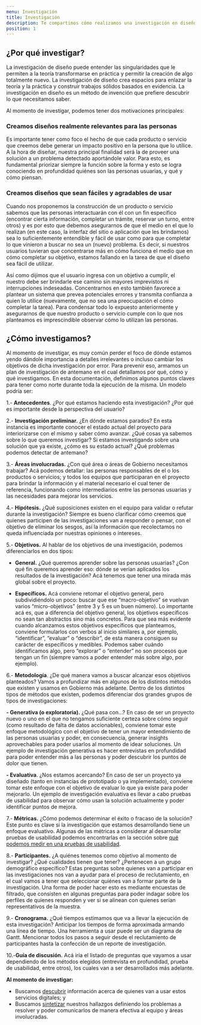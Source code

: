 ```yaml
---
menu: Investigación
title: Investigación 
description: Te compartimos cómo realizamos una investigación en diseño. Partimos con una hipótesis sobre lo que vamos a investigar, pasamos por la realización de entrevistas contextuales y luego realizamos un trabajo de análisis y síntesis utilizando herramientas como personajes y viaje de usuario.
position: 1
---
```


## ¿Por qué investigar?

La investigación de diseño puede entender las singularidades que le permiten a la teoría transformarse en práctica y permitir la creación de algo totalmente nuevo. La investigación de diseño crea espacios para enlazar la teoría y la práctica y construir trabajos sólidos basados en evidencia. La investigación en diseño es un método de invención que prefiere descubrir lo que necesitamos saber.

Al momento de investigar, podemos tener dos motivaciones principales:
 
### Creamos diseños realmente relevantes para las personas

Es importante tener como foco el hecho de que cada producto o servicio que creemos debe generar un impacto positivo en la persona que lo utilice.
A la hora de diseñar, nuestra principal finalidad será la de proveer una solución a un problema detectado aportándole valor. Para esto, es fundamental priorizar siempre la función sobre la forma y esto se logra conociendo en profundidad quiénes son las personas usuarias, y qué y cómo piensan.

### Creamos diseños que sean fáciles y agradables de usar

Cuando nos proponemos la construcción de un producto o servicio sabemos que las personas interactuarán con él con un fin específico (encontrar cierta información, completar un trámite, reservar un turno, entre otros) y es por esto que debemos asegurarnos de que el medio en el que lo realizan (en este caso, la interfaz del sitio o aplicación que les brindamos) sea lo suficientemente entendible y fácil de usar como para que completar lo que vinieron a buscar no sea un (nuevo) problema. Es decir, si nuestros usuarios tuvieran que concentrarse más en cómo funciona el medio que en cómo completar su objetivo, estamos fallando en la tarea de que el diseño sea fácil de utilizar.

Así como dijimos que el usuario ingresa con un objetivo a cumplir, el nuestro debe ser brindarle ese camino sin mayores imprevistos ni interrupciones indeseadas. Concentrarnos en esto también favorece a plantear un sistema que prevea potenciales errores y transmita confianza a quien lo utilice (nuevamente, que no sea una preocupación el cómo completar la tarea). Para condensar todo lo expuesto anteriormente y asegurarnos de que nuestro producto o servicio cumple con lo que nos planteamos es imprescindible observar cómo lo utilizan las personas.


## ¿Cómo investigamos?

Al momento de investigar, es muy común perder el foco de dónde estamos yendo dándole importancia a detalles irrelevantes o incluso cambiar los objetivos de dicha investigación por error. Para prevenir eso, armamos un plan de investigación de antemano en el cual detallamos por qué, cómo y qué investigamos. En esta documentación, definimos algunos puntos claves para tener como norte durante toda la ejecución de la misma. Un modelo podría ser:

1.- **Antecedentes**. ¿Por qué estamos haciendo esta investigación? ¿Por qué es importante desde la perspectiva del usuario?

2.- **Investigación preliminar.** ¿En dónde estamos parados? En esta instancia es importante conocer el estado actual del proyecto para interiorizarse con el mismo y saber cómo avanzar. ¿Qué cosas ya sabemos sobre lo que queremos investigar? Si estamos investigando sobre una solución que ya existe, ¿cómo es su estado actual? ¿Qué problemas podemos detectar de antemano?

3.- **Áreas involucradas.** ¿Con qué área o áreas de Gobierno necesitamos trabajar? Acá podemos detallar: las personas responsables de el o los productos o servicios; y todos los equipos que participaran en el proyecto para brindar la información y el material necesario el cual tener de referencia, funcionando como intermediarios entre las personas usuarias y las necesidades para mejorar los servicios.

4.- **Hipótesis.** ¿Qué suposiciones existen en el equipo para validar o refutar durante la investigación? Siempre es bueno clarificar cómo creemos que quienes participen de las investigaciones van a responder o pensar, con el objetivo de eliminar los sesgos, así la información que recolectamos no queda influenciada por nuestras opiniones o intereses.

5.- **Objetivos.** Al hablar de los objetivos de una investigación, podemos diferenciarlos en dos tipos:

   - **General.** ¿Qué queremos aprender sobre las personas usuarias? ¿Con qué fin queremos aprender eso: dónde se verían aplicados los resultados de la investigación? Acá tenemos que tener una mirada más global sobre el proyecto.

   - **Específicos.** Acá conviene retomar el objetivo general, pero subdividiéndolo un poco: buscar que ese “macro-objetivo” se vuelvan varios “micro-objetivos” (entre 3 y 5 es un buen número). Lo importante acá es, que a diferencia del objetivo general, los objetivos específicos no sean tan abstractos sino más concretos. Para que sea más evidente cuando alcanzamos estos objetivos específicos que planteamos, conviene formularlos con verbos al inicio similares a, por ejemplo, “identificar”, “evaluar” o “describir”, de esta manera consiguen su carácter de específicos y medibles. Podemos saber cuándo identificamos algo, pero “explorar” o “entender” no son procesos que tengan un fin (siempre vamos a poder entender más sobre algo, por ejemplo).

6.- **Metodología**. ¿De qué manera vamos a buscar alcanzar esos objetivos planteados? Vamos a profundizar más en algunos de los distintos métodos que existen y usamos en Gobierno más adelante. Dentro de los distintos tipos de métodos que existen, podemos diferenciar dos grandes grupos de tipos de investigaciones:

  **- Generativa (o exploratoria).** ¿Qué pasa con…? En caso de ser un proyecto nuevo o uno en el que no tengamos suficiente certeza sobre cómo seguir (como resultado de falta de datos accionables), conviene tomar este enfoque metodológico con el objetivo de tener un mayor entendimiento de las personas usuarias y poder, en consecuencia, generar insights aprovechables para poder usarlos al momento de idear soluciones. Un ejemplo de investigación generativa es hacer entrevistas en profundidad para poder entender más a las personas y poder descubrir los puntos de dolor que tienen.

  **- Evaluativa**. ¿Nos estamos acercando? En caso de ser un proyecto ya diseñado (tanto en instancias de prototipado o ya implementado), conviene tomar este enfoque con el objetivo de evaluar lo que ya existe para poder mejorarlo. Un ejemplo de investigación evaluativa es llevar a cabo pruebas de usabilidad para observar cómo usan la solución actualmente y poder identificar puntos de mejora.

7.- **Métricas.** ¿Cómo podemos determinar el éxito o fracaso de la solución? Este punto es clave si la investigación que estamos desarrollando tiene un enfoque evaluativo. Algunas de las métricas a considerar al desarrollar pruebas de usabilidad podemos encontrarlas en la sección sobre [qué podemos medir en una pruebas de usabilidad](https://gcba.github.io/estandares/creamos_experiencias/usabilidad/pruebas-de-usabilidad/#%C2%BFqu%C3%A9-podemos-medir-en-una-prueba-de-usabilidad).

8.- **Participantes.** ¿A quiénes tenemos como objetivo al momento de investigar? ¿Qué cualidades tienen que tener? ¿Pertenecen a un grupo demográfico específico? Estas preguntas sobre quienes van a participar en las investigaciones nos van a ayudar para el proceso de reclutamiento, en el cual vamos a tener que seleccionar quiénes van a formar parte de la investigación. Una forma de poder hacer esto es mediante encuestas de filtrado, que consisten en algunas preguntas para poder indagar sobre los perfiles de quienes responden y ver si se alinean con quienes serían representativos de la muestra. 

9.- **Cronograma.** ¿Qué tiempos estimamos que va a llevar la ejecución de esta investigación? Anticipar los tiempos de forma aproximada armando una línea de tiempo. Una herramienta a usar puede ser un diagrama de Gantt. Mencionar todos los pasos a seguir desde el reclutamiento de participantes hasta la confección de un reporte de investigación.

10.-**Guía de discusión.** Acá iría el listado de preguntas que vayamos a usar dependiendo de los métodos elegidos (entrevista en profundidad, prueba de usabilidad, entre otros), los cuales van a ser desarrollados más adelante.


**Al momento de investigar:**
- Buscamos [descubrir](https://gcba.github.io/estandares/creamos_experiencias/usabilidad/investigaci%C3%B3n/descubrir/) información acerca de quienes van a usar estos servicios digitales; y
- Buscamos [sintetizar](https://gcba.github.io/estandares/creamos_experiencias/usabilidad/investigaci%C3%B3n/sintetizar/) nuestros hallazgos definiendo los problemas a resolver y poder comunicarlos de manera efectiva al equipo y áreas involucradas.


